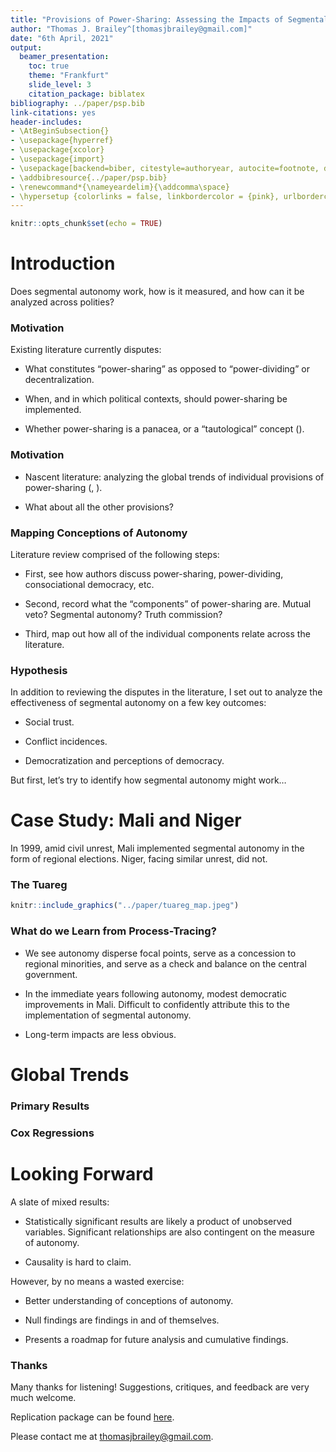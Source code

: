 ```yaml
---
title: "Provisions of Power-Sharing: Assessing the Impacts of Segmental Autonomy^[TF28: Strategies for Minority Accommodation, ISA 2021]"
author: "Thomas J. Brailey^[thomasjbrailey@gmail.com]"
date: "6th April, 2021"
output: 
  beamer_presentation:
    toc: true
    theme: "Frankfurt"
    slide_level: 3
    citation_package: biblatex
bibliography: ../paper/psp.bib
link-citations: yes  
header-includes: 
- \AtBeginSubsection{}
- \usepackage{hyperref}
- \usepackage{xcolor}
- \usepackage{import}
- \usepackage[backend=biber, citestyle=authoryear, autocite=footnote, doi = false, url = false, isbn = false]{biblatex}
- \addbibresource{../paper/psp.bib}
- \renewcommand*{\nameyeardelim}{\addcomma\space}
- \hypersetup {colorlinks = false, linkbordercolor = {pink}, urlbordercolor = {cyan}, citebordercolor = {cyan}}
---
```


```r
knitr::opts_chunk$set(echo = TRUE)
```

# Introduction

Does segmental autonomy work, how is it measured, and how can it be analyzed across polities?

### Motivation

Existing literature currently disputes: 

- What constitutes "power-sharing" as opposed to "power-dividing" or decentralization.

- When, and in which political contexts, should power-sharing be implemented.

- Whether power-sharing is a panacea, or a "tautological" concept (\cite{andeweg_consociational_2000}).

### Motivation

- Nascent literature: analyzing the global trends of individual provisions of power-sharing (\cite{ram_mutual_2014}, \cite{kelly_power-sharing_2019}).

- What about all the other provisions? 

### Mapping Conceptions of Autonomy

Literature review comprised of the following steps:

- First, see how authors discuss power-sharing, power-dividing, consociational democracy, etc. 

- Second, record what the "components" of power-sharing are. Mutual veto? Segmental autonomy? Truth commission? 

- Third, map out how all of the individual components relate across the literature.\footnote{This remains a work in progress.}

### Hypothesis

In addition to reviewing the disputes in the literature, I set out to analyze the effectiveness of segmental autonomy on a few key outcomes: 

- Social trust.
  
- Conflict incidences.
  
- Democratization and perceptions of democracy.
  
But first, let's try to identify how segmental autonomy might work...

# Case Study: Mali and Niger

In 1999, amid civil unrest, Mali implemented segmental autonomy in the form of regional elections. Niger, facing similar unrest, did not. 

\begin{table}[!htbp]
    \centering
    \setlength{\tabcolsep}{10pt}
    \renewcommand{\arraystretch}{1.5} 
    \resizebox{\textwidth}{!}{\begin{tabular}{|l|c|c|}
            \hline
            \textbf{Country}                &   \textbf{Mali}  &  \textbf{Niger}  \\ 
            \hline
            Regional Autonomy?              &   Yes            &  No              \\
            \hline
            Population (1999, millions)     &   10.6           &  10.9            \\
            \hline
            Tuareg \% of Population (2001)  &   10             &  9.3             \\
            \hline
            GDP (1999, billion USD)         &   3.4            &  2.0             \\
            \hline
            Ethnic Fractionalization (1999) &   0.8            &  0.6             \\
            \hline
            Area (million sq. km.)          &   1.2            &  1.3             \\
            \hline
            Former French Colony?           &  Yes             &  Yes             \\
            \hline 
            Political System                &  Unitary semi-presidential republic & Unitary
            semi-presidential republic  \\
            \hline
    \end{tabular}}
    \caption{Country Characteristics Around Mali's Decentralization}
\end{table}

### The Tuareg

```r
knitr::include_graphics("../paper/tuareg_map.jpeg")
```

### What do we Learn from Process-Tracing? 

- We see autonomy disperse focal points, serve as a concession to regional minorities, and serve as a check and balance on the central government.\footnote{\cite{seely_political_2001} provides an excellent discussion on decentralization in Mali in the late 1990s.}

- In the immediate years following autonomy, modest democratic improvements in Mali. Difficult to confidently attribute this to the implementation of segmental autonomy.  

- Long-term impacts are less obvious.\footnote{http://news.bbc.co.uk/1/hi/world/africa/6982266.stm, https://www.aljazeera.com/news/2020/12/22/un-mali-probe-sees-war-crimes-crimes-against-humanity} 

# Global Trends

### Primary Results

\tiny
\subimport{../paper}{lm_full_primary_outcomes_only.tex}

### Cox Regressions

\tiny
\subimport{../paper}{dem_cox_lag5.tex}

# Looking Forward

A slate of mixed results:

- Statistically significant results are likely a product of unobserved variables. Significant relationships are also contingent on the measure of autonomy. 

- Causality is hard to claim. 

However, by no means a wasted exercise:

- Better understanding of conceptions of autonomy. 

- Null findings are findings in and of themselves. 

- Presents a roadmap for future analysis and cumulative findings. 

### Thanks

Many thanks for listening! Suggestions, critiques, and feedback are very much welcome. 

Replication package can be found [here](https://github.com/tjbrailey/SegmentalAutonomy).

Please contact me at [thomasjbrailey@gmail.com](thomasjbrailey@gmail.com).
